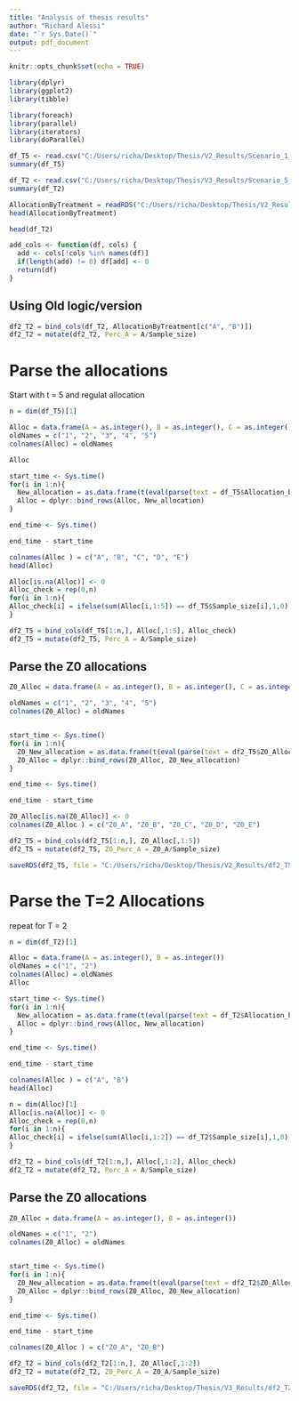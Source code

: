 ```yaml
---
title: "Analysis of thesis results"
author: "Richard Alessi"
date: "`r Sys.Date()`"
output: pdf_document
---
```


```r
knitr::opts_chunk$set(echo = TRUE)
```


```r
library(dplyr)
library(ggplot2)
library(tibble)

library(foreach)
library(parallel)
library(iterators)
library(doParallel)
```


```r
df_T5 <- read.csv("C:/Users/richa/Desktop/Thesis/V2_Results/Scenario_1_All_full_run_n500_20221015.csv")
summary(df_T5)
```


```r
df_T2 <- read.csv("C:/Users/richa/Desktop/Thesis/V3_Results/Scenario_5_Full_T2_20221022.csv")
summary(df_T2)
```


```r
AllocationByTreatment = readRDS("C:/Users/richa/Desktop/Thesis/V2_Results/AllocationByTreatment221007")
head(AllocationByTreatment)
```

```r
head(df_T2)
```

```r
add_cols <- function(df, cols) {
  add <- cols[!cols %in% names(df)]
  if(length(add) != 0) df[add] <- 0
  return(df)
}
```


## Using Old logic/version
```r
df2_T2 = bind_cols(df_T2, AllocationByTreatment[c("A", "B")])
df2_T2 = mutate(df2_T2, Perc_A = A/Sample_size)
```


# Parse the allocations
Start with t = 5 and regulat allocation
```r
n = dim(df_T5)[1]

Alloc = data.frame(A = as.integer(), B = as.integer(), C = as.integer(), D = as.integer(), E = as.integer())
oldNames = c("1", "2", "3", "4", "5")
colnames(Alloc) = oldNames

Alloc
```




```r
start_time <- Sys.time()
for(i in 1:n){
  New_allocation = as.data.frame(t(eval(parse(text = df_T5$Allocation_by_treatment[i]))))
  Alloc = dplyr::bind_rows(Alloc, New_allocation)
}

end_time <- Sys.time()

end_time - start_time
```


```r
colnames(Alloc ) = c("A", "B", "C", "D", "E")
head(Alloc)
```


```r
Alloc[is.na(Alloc)] <- 0
Alloc_check = rep(0,n)
for(i in 1:n){
Alloc_check[i] = ifelse(sum(Alloc[i,1:5]) == df_T5$Sample_size[i],1,0)
}

df2_T5 = bind_cols(df_T5[1:n,], Alloc[,1:5], Alloc_check)
df2_T5 = mutate(df2_T5, Perc_A = A/Sample_size)
```


## Parse the Z0 allocations
```r
Z0_Alloc = data.frame(A = as.integer(), B = as.integer(), C = as.integer(), D = as.integer(), E = as.integer())

oldNames = c("1", "2", "3", "4", "5")
colnames(Z0_Alloc) = oldNames


start_time <- Sys.time()
for(i in 1:n){
  Z0_New_allocation = as.data.frame(t(eval(parse(text = df2_T5$Z0_Allocation_by_treatment[i]))))
  Z0_Alloc = dplyr::bind_rows(Z0_Alloc, Z0_New_allocation)
}

end_time <- Sys.time()

end_time - start_time
```


```r
Z0_Alloc[is.na(Z0_Alloc)] <- 0
colnames(Z0_Alloc ) = c("Z0_A", "Z0_B", "Z0_C", "Z0_D", "Z0_E")

df2_T5 = bind_cols(df2_T5[1:n,], Z0_Alloc[,1:5])
df2_T5 = mutate(df2_T5, Z0_Perc_A = Z0_A/Sample_size)

saveRDS(df2_T5, file = "C:/Users/richa/Desktop/Thesis/V2_Results/df2_T5.RDS")
```


# Parse the T=2 Allocations
repeat for T = 2
```r
n = dim(df_T2)[1]

Alloc = data.frame(A = as.integer(), B = as.integer())
oldNames = c("1", "2")
colnames(Alloc) = oldNames
Alloc
```




```r
start_time <- Sys.time()
for(i in 1:n){
  New_allocation = as.data.frame(t(eval(parse(text = df_T2$Allocation_by_treatment[i]))))
  Alloc = dplyr::bind_rows(Alloc, New_allocation)
}

end_time <- Sys.time()

end_time - start_time
```


```r
colnames(Alloc ) = c("A", "B")
head(Alloc)
```


```r
n = dim(Alloc)[1]
Alloc[is.na(Alloc)] <- 0
Alloc_check = rep(0,n)
for(i in 1:n){
Alloc_check[i] = ifelse(sum(Alloc[i,1:2]) == df_T2$Sample_size[i],1,0)
}

df2_T2 = bind_cols(df_T2[1:n,], Alloc[,1:2], Alloc_check)
df2_T2 = mutate(df2_T2, Perc_A = A/Sample_size)
```


## Parse the Z0 allocations
```r
Z0_Alloc = data.frame(A = as.integer(), B = as.integer())

oldNames = c("1", "2")
colnames(Z0_Alloc) = oldNames


start_time <- Sys.time()
for(i in 1:n){
  Z0_New_allocation = as.data.frame(t(eval(parse(text = df2_T2$Z0_Allocation_by_treatment[i]))))
  Z0_Alloc = dplyr::bind_rows(Z0_Alloc, Z0_New_allocation)
}

end_time <- Sys.time()

end_time - start_time
```


```r
colnames(Z0_Alloc ) = c("Z0_A", "Z0_B")

df2_T2 = bind_cols(df2_T2[1:n,], Z0_Alloc[,1:2])
df2_T2 = mutate(df2_T2, Z0_Perc_A = Z0_A/Sample_size)

saveRDS(df2_T2, file = "C:/Users/richa/Desktop/Thesis/V3_Results/df2_T2_scenario5.RDS")
```





